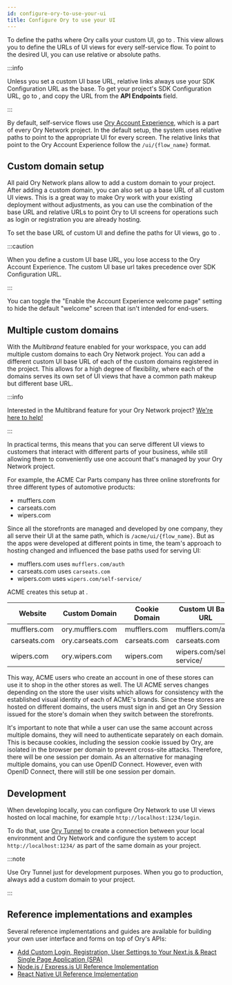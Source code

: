 ```yaml
---
id: configure-ory-to-use-your-ui
title: Configure Ory to use your UI
---
```


To define the paths where Ory calls your custom UI, go to <ConsoleLink route="project.ui" />. This view allows you to define the
URLs of UI views for every self-service flow. To point to the desired UI, you can use relative or absolute paths.

:::info

Unless you set a custom UI base URL, relative links always use your SDK Configuration URL as the base. To get your project's SDK
Configuration URL, go to <ConsoleLink route="project.settings" />, and copy the URL from the **API Endpoints** field.

:::

By default, self-service flows use [Ory Account Experience](./01_overview.mdx#why-should-i-use-ory-account-experience), which is a
part of every Ory Network project. In the default setup, the system uses relative paths to point to the appropriate UI for every
screen. The relative links that point to the Ory Account Experience follow the `/ui/{flow_name}` format.

## Custom domain setup

All paid Ory Network plans allow to add a custom domain to your project. After adding a custom domain, you can also set up a base
URL of all custom UI views. This is a great way to make Ory work with your existing deployment without adjustments, as you can use
the combination of the base URL and relative URLs to point Ory to UI screens for operations such as login or registration you are
already hosting.

To set the base URL of custom UI and define the paths for UI views, go to <ConsoleLink route="project.ui" />.

:::caution

When you define a custom UI base URL, you lose access to the Ory Account Experience. The custom UI base url takes precedence over
SDK Configuration URL.

:::

You can toggle the "Enable the Account Experience welcome page" setting to hide the default "welcome" screen that isn't intended
for end-users.

## Multiple custom domains

With the _Multibrand_ feature enabled for your workspace, you can add multiple custom domains to each Ory Network project. You can
add a different custom UI base URL of each of the custom domains registered in the project. This allows for a high degree of
flexibility, where each of the domains serves its own set of UI views that have a common path makeup but different base URL.

:::info

Interested in the Multibrand feature for your Ory Network project? [We're here to help! ](https://www.ory.sh/contact)

:::

In practical terms, this means that you can serve different UI views to customers that interact with different parts of your
business, while still allowing them to conveniently use one account that's managed by your Ory Network project.

For example, the ACME Car Parts company has three online storefronts for three different types of automotive products:

- mufflers.com
- carseats.com
- wipers.com

Since all the storefronts are managed and developed by one company, they all serve their UI at the same path, which is
`/acme/ui/{flow_name}`. But as the apps were developed at different points in time, the team's approach to hosting changed and
influenced the base paths used for serving UI:

- mufflers.com uses `mufflers.com/auth`
- carseats.com uses `carseats.com`
- wipers.com uses `wipers.com/self-service/`

ACME creates this setup at <ConsoleLink route="project.accountExperience.theming" />.

| Website      | Custom Domain    | Cookie Domain | Custom UI Base URL       |
| ------------ | ---------------- | ------------- | ------------------------ |
| mufflers.com | ory.mufflers.com | mufflers.com  | mufflers.com/auth        |
| carseats.com | ory.carseats.com | carseats.com  | carseats.com             |
| wipers.com   | ory.wipers.com   | wipers.com    | wipers.com/self-service/ |

This way, ACME users who create an account in one of these stores can use it to shop in the other stores as well. The UI ACME
serves changes depending on the store the user visits which allows for consistency with the established visual identity of each of
ACME's brands. Since these stores are hosted on different domains, the users must sign in and get an Ory Session issued for the
store's domain when they switch between the storefronts.

It's important to note that while a user can use the same account across multiple domains, they will need to authenticate
separately on each domain. This is because cookies, including the session cookie issued by Ory, are isolated in the browser per
domain to prevent cross-site attacks. Therefore, there will be one session per domain. As an alternative for managing multiple
domains, you can use OpenID Connect. However, even with OpenID Connect, there will still be one session per domain.

## Development

When developing locally, you can configure Ory Network to use UI views hosted on local machine, for example
`http://localhost:1234/login`.

To do that, use [Ory Tunnel](../../guides/cli/20_proxy-and-tunnel.mdx) to create a connection between your local environment and
Ory Network and configure the system to accept `http://localhost:1234/` as part of the same domain as your project.

:::note

Use Ory Tunnel just for development purposes. When you go to production, always add a custom domain to your project.

:::

## Reference implementations and examples

Several reference implementations and guides are available for building your own user interface and forms on top of Ory's APIs:

- [Add Custom Login, Registration, User Settings to Your Next.js & React Single Page Application (SPA)](https://www.ory.sh/nextjs-authentication-spa-custom-flows-open-source/)
- [Node.js / Express.js UI Reference Implementation](https://github.com/ory/kratos-selfservice-ui-node)
- [React Native UI Reference Implementation](https://github.com/ory/kratos-selfservice-ui-react-native)
